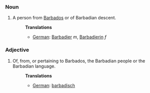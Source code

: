 ===Noun===
#A person from [[Barbados]] or of Barbadian descent.
#:'''Translations'''
#:*[[German]]: [[Barbadier]] ''m'', [[Barbadierin]] ''f''

===Adjective===
#Of, from, or pertaining to Barbados, the Barbadian people or the Barbadian language.
#:'''Translations'''
#:*[[German]]: [[barbadisch]]